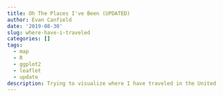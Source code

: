 ```yaml
---
title: Oh The Places I've Been (UPDATED)
author: Evan Canfield
date: '2019-08-30'
slug: where-have-i-traveled
categories: []
tags:
  - map
  - R
  - ggplot2
  - leaflet
  - update
description: Trying to visualize where I have traveled in the United
---
```


